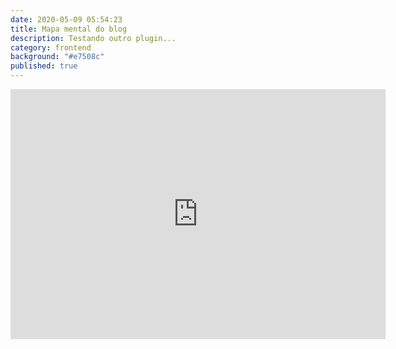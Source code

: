 ```yaml
---
date: 2020-05-09 05:54:23
title: Mapa mental do blog
description: Testando outro plugin...
category: frontend
background: "#e7508c"
published: true
---
```

<iframe width="600" height="400" frameborder="0" src="https://www.mindmeister.com/maps/public_map_shell/1500236348/gatsby-lab?width=600&height=400&z=auto" scrolling="no" style="overflow: hidden; margin-bottom: 5px;"/>

Gatsby Plugin: <a href="https://www.gatsbyjs.org/packages/gatsby-remark-responsive-iframe/">gatsby-remark-responsive-iframe</a>